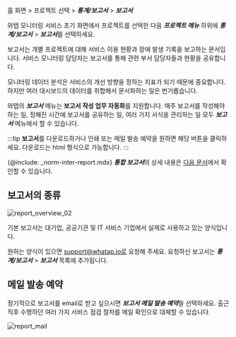 홈 화면 > 프로젝트 선택 > ***통계/보고서*** > ***보고서***

와탭 모니터링 서비스 초기 화면에서 프로젝트를 선택한 다음 ***프로젝트 메뉴*** 하위에 ***통계/보고서*** > ***보고서***를 선택하세요. 

보고서는 개별 프로젝트에 대해 서비스 이용 현황과 장애 발생 기록을 보고하는 문서입니다. 서비스 모니터링 담당자는 보고서를 통해 관련 부서 담당자들과 현황을 공유합니다.

모니터링 데이터 분석은 서비스의 개선 방향을 정하는 지표가 되기 때문에 중요합니다. 하지만 여러 대시보드의 데이터를 취합해서 문서화하는 일은 번거롭습니다.  

와탭의 ***보고서*** 메뉴는 **보고서 작성 업무 자동화**를 지원합니다. 매주 보고서를 작성해야 하는 일, 정해진 시간에 보고서를 공유하는 일, 여러 가지 서식을 관리하는 일 모두 ***보고서*** 메뉴에서 할 수 있습니다.

:::tip
**보고서**를 다운로드하거나 인쇄 또는 메일 발송 예약을 원하면 해당 버튼을 클릭하세요. 다운로드는 html 형식으로 가능합니다.
:::

{@include: _norm-inter-report.mdx} ***통합 보고서***의 상세 내용은 [다음 문서](intergrated-report)에서 확인할 수 있습니다.

## 보고서의 종류

![report_overview_02](https://img.whatap.io/media/images/report_overview_02.png)

기본 보고서는 대기업, 공공기관 및 IT 서비스 기업에서 실제로 사용하고 있는 양식입니다. 

원하는 양식이 있으면 support@whatap.io로 요청해 주세요. 요청하신 보고서는 ***통계/보고서*** > ***보고서*** 목록에 추가됩니다.

## 메일 발송 예약

정기적으로 보고서를 email로 받고 싶으시면 ***보고서 메일 발송 예약***을 선택하세요. 출근 직후 수행하던 여러 가지 서비스 점검 절차를 메일 확인으로 대체할 수 있습니다.

![report_mail](https://img.whatap.io/media/images/report_mail.png)